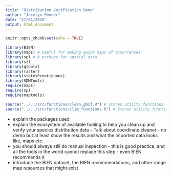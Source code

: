 ```yaml
---
title: "Distribution Verification Demo"
author: "Jocelyn Pender"
date: "27/01/2020"
output: html_document
---
```


```r
knitr::opts_chunk$set(echo = TRUE)
```

```r
library(BIEN)
library(maps) # Useful for making quick maps of occurrences
library(sp) # A package for spatial data
library(sf)
library(gtools)
library(raster)
library(statesRcontiguous)
library(SDMTools)
require(maps)
require(sp)
require(maptools)

source("../../src/functions/clean_gbif.R") # Stores utility functions
source("../../src/functions/clim_functions.R") # Stores utility functions
```

- explain the packages used
- explain the ecosystem of available tooling to help you clean up and verify your species distribution data
-- Talk about coordinate cleaner - no demo but at least show the results and what the imported data looks like, maps etc.
- you should always still do manual inspection - this is good practice, and all the tools in the world cannot replace this step - even BIEN recommends it
- introduce the BIEN dataset, the BIEN recommendations, and other range map resources that might exist
